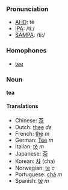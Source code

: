 ===Pronunciation===
*[[w:AHD|AHD]]: tē
*[[w:IPA|IPA]]: /tiː/
*[[w:SAMPA|SAMPA]]: /ti:/

===Homophones===
*[[tee]]

===Noun===
'''tea'''

====Translations====
*Chinese: [[茶]]
*Dutch: [[thee]] ''de''
*French: [[thé]] ''m''
*German: [[Tee]] ''m''
*Italian: [[tè]] ''m''
*Japanese: [[茶]]
*Korean: [[차]] (cha)
*Norwegian: [[te]] ''c''
*Portuguese: [[chá]] ''m''
*Spanish: [[té]] ''m''